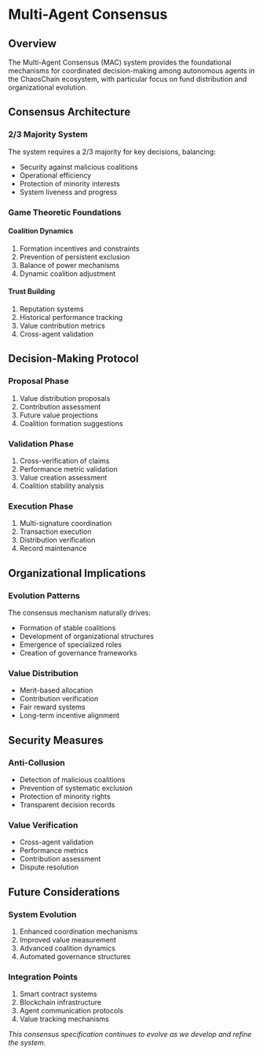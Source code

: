 # Multi-Agent Consensus

## Overview

The Multi-Agent Consensus (MAC) system provides the foundational mechanisms for coordinated decision-making among autonomous agents in the ChaosChain ecosystem, with particular focus on fund distribution and organizational evolution.

## Consensus Architecture

### 2/3 Majority System

The system requires a 2/3 majority for key decisions, balancing:
- Security against malicious coalitions
- Operational efficiency
- Protection of minority interests
- System liveness and progress

### Game Theoretic Foundations

#### Coalition Dynamics
1. Formation incentives and constraints
2. Prevention of persistent exclusion
3. Balance of power mechanisms
4. Dynamic coalition adjustment

#### Trust Building
1. Reputation systems
2. Historical performance tracking
3. Value contribution metrics
4. Cross-agent validation

## Decision-Making Protocol

### Proposal Phase
1. Value distribution proposals
2. Contribution assessment
3. Future value projections
4. Coalition formation suggestions

### Validation Phase
1. Cross-verification of claims
2. Performance metric validation
3. Value creation assessment
4. Coalition stability analysis

### Execution Phase
1. Multi-signature coordination
2. Transaction execution
3. Distribution verification
4. Record maintenance

## Organizational Implications

### Evolution Patterns
The consensus mechanism naturally drives:
- Formation of stable coalitions
- Development of organizational structures
- Emergence of specialized roles
- Creation of governance frameworks

### Value Distribution
- Merit-based allocation
- Contribution verification
- Fair reward systems
- Long-term incentive alignment

## Security Measures

### Anti-Collusion
- Detection of malicious coalitions
- Prevention of systematic exclusion
- Protection of minority rights
- Transparent decision records

### Value Verification
- Cross-agent validation
- Performance metrics
- Contribution assessment
- Dispute resolution

## Future Considerations

### System Evolution
1. Enhanced coordination mechanisms
2. Improved value measurement
3. Advanced coalition dynamics
4. Automated governance structures

### Integration Points
1. Smart contract systems
2. Blockchain infrastructure
3. Agent communication protocols
4. Value tracking mechanisms

*This consensus specification continues to evolve as we develop and refine the system.* 